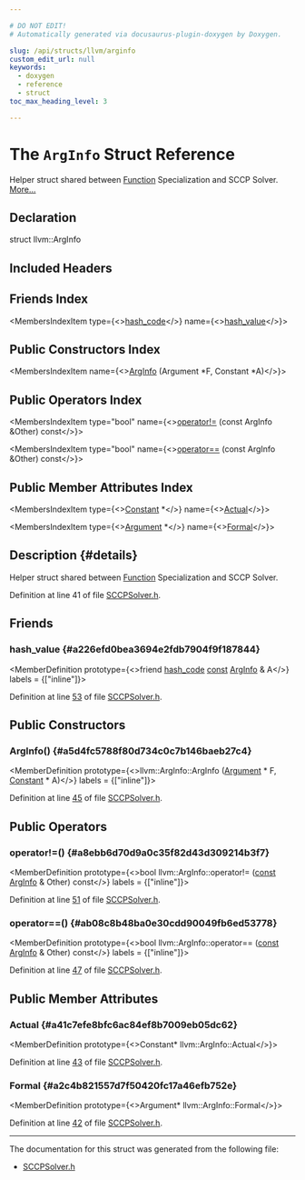 ```yaml
---

# DO NOT EDIT!
# Automatically generated via docusaurus-plugin-doxygen by Doxygen.

slug: /api/structs/llvm/arginfo
custom_edit_url: null
keywords:
  - doxygen
  - reference
  - struct
toc_max_heading_level: 3

---
```





# The `ArgInfo` Struct Reference

<DoxygenPage pluginConfig={pluginConfig}>

Helper struct shared between <a href="/docs/api/classes/llvm/function">Function</a> Specialization and SCCP Solver. <a href="#details">More...</a>

## Declaration

<CodeBlock>struct llvm::ArgInfo</CodeBlock>

## Included Headers

<IncludesList>
<IncludesListItem
  filePath="llvm/Transforms/Utils/SCCPSolver.h"
  permalink="/docs/api/files/include/include/llvm/include/llvm/transforms/include/llvm/transforms/utils/sccpsolver-h"
  isLocal="true" />
</IncludesList>

## Friends Index

<MembersIndex>

<MembersIndexItem
  type={<><a href="/docs/api/classes/llvm/hash-code">hash&#95;code</a></>}
  name={<><a href="#a226efd0bea3694e2fdb7904f9f187844">hash&#95;value</a></>}>
</MembersIndexItem>

</MembersIndex>

## Public Constructors Index

<MembersIndex>

<MembersIndexItem
  name={<><a href="#a5d4fc5788f80d734c0c7b146baeb27c4">ArgInfo</a> (Argument &#42;F, Constant &#42;A)</>}>
</MembersIndexItem>

</MembersIndex>

## Public Operators Index

<MembersIndex>

<MembersIndexItem
  type="bool"
  name={<><a href="#a8ebb6d70d9a0c35f82d43d309214b3f7">operator!=</a> (const ArgInfo &amp;Other) const</>}>
</MembersIndexItem>

<MembersIndexItem
  type="bool"
  name={<><a href="#ab08c8b48ba0e30cdd90049fb6ed53778">operator==</a> (const ArgInfo &amp;Other) const</>}>
</MembersIndexItem>

</MembersIndex>

## Public Member Attributes Index

<MembersIndex>

<MembersIndexItem
  type={<><a href="/docs/api/classes/llvm/constant">Constant</a> &#42;</>}
  name={<><a href="#a41c7efe8bfc6ac84ef8b7009eb05dc62">Actual</a></>}>
</MembersIndexItem>

<MembersIndexItem
  type={<><a href="/docs/api/classes/llvm/argument">Argument</a> &#42;</>}
  name={<><a href="#a2c4b821557d7f50420fc17a46efb752e">Formal</a></>}>
</MembersIndexItem>

</MembersIndex>

## Description {#details}

Helper struct shared between <a href="/docs/api/classes/llvm/function">Function</a> Specialization and SCCP Solver.

Definition at line 41 of file <a href="/docs/api/files/include/include/llvm/include/llvm/transforms/include/llvm/transforms/utils/sccpsolver-h">SCCPSolver.h</a>.

<SectionDefinition>

## Friends

### hash&#95;value {#a226efd0bea3694e2fdb7904f9f187844}

<MemberDefinition
  prototype={<>friend <a href="/docs/api/classes/llvm/hash-code">hash&#95;code</a> <a href="/docs/api/files/lib/lib/target/lib/target/aarch64/aarch64promoteconstant-cpp/#a90f8350fecae261c25be85d38b451bff">const</a> <a href="/docs/api/structs/llvm/arginfo">ArgInfo</a> &amp; A</>}
  labels = {["inline"]}>

Definition at line <a href="/docs/api/files/include/include/llvm/include/llvm/transforms/include/llvm/transforms/utils/sccpsolver-h/#l00053">53</a> of file <a href="/docs/api/files/include/include/llvm/include/llvm/transforms/include/llvm/transforms/utils/sccpsolver-h">SCCPSolver.h</a>.
</MemberDefinition>

</SectionDefinition>

<SectionDefinition>

## Public Constructors

### ArgInfo() {#a5d4fc5788f80d734c0c7b146baeb27c4}

<MemberDefinition
  prototype={<>llvm::ArgInfo::ArgInfo (<a href="/docs/api/classes/llvm/argument">Argument</a> &#42; F, <a href="/docs/api/classes/llvm/constant">Constant</a> &#42; A)</>}
  labels = {["inline"]}>

Definition at line <a href="/docs/api/files/include/include/llvm/include/llvm/transforms/include/llvm/transforms/utils/sccpsolver-h/#l00045">45</a> of file <a href="/docs/api/files/include/include/llvm/include/llvm/transforms/include/llvm/transforms/utils/sccpsolver-h">SCCPSolver.h</a>.
</MemberDefinition>

</SectionDefinition>

<SectionDefinition>

## Public Operators

### operator!=() {#a8ebb6d70d9a0c35f82d43d309214b3f7}

<MemberDefinition
  prototype={<>bool llvm::ArgInfo::operator!= (<a href="/docs/api/files/lib/lib/target/lib/target/aarch64/aarch64promoteconstant-cpp/#a90f8350fecae261c25be85d38b451bff">const</a> <a href="/docs/api/structs/llvm/arginfo">ArgInfo</a> &amp; Other) const</>}
  labels = {["inline"]}>

Definition at line <a href="/docs/api/files/include/include/llvm/include/llvm/transforms/include/llvm/transforms/utils/sccpsolver-h/#l00051">51</a> of file <a href="/docs/api/files/include/include/llvm/include/llvm/transforms/include/llvm/transforms/utils/sccpsolver-h">SCCPSolver.h</a>.
</MemberDefinition>

### operator==() {#ab08c8b48ba0e30cdd90049fb6ed53778}

<MemberDefinition
  prototype={<>bool llvm::ArgInfo::operator== (<a href="/docs/api/files/lib/lib/target/lib/target/aarch64/aarch64promoteconstant-cpp/#a90f8350fecae261c25be85d38b451bff">const</a> <a href="/docs/api/structs/llvm/arginfo">ArgInfo</a> &amp; Other) const</>}
  labels = {["inline"]}>

Definition at line <a href="/docs/api/files/include/include/llvm/include/llvm/transforms/include/llvm/transforms/utils/sccpsolver-h/#l00047">47</a> of file <a href="/docs/api/files/include/include/llvm/include/llvm/transforms/include/llvm/transforms/utils/sccpsolver-h">SCCPSolver.h</a>.
</MemberDefinition>

</SectionDefinition>

<SectionDefinition>

## Public Member Attributes

### Actual {#a41c7efe8bfc6ac84ef8b7009eb05dc62}

<MemberDefinition
  prototype={<>Constant&#42; llvm::ArgInfo::Actual</>}>

Definition at line <a href="/docs/api/files/include/include/llvm/include/llvm/transforms/include/llvm/transforms/utils/sccpsolver-h/#l00043">43</a> of file <a href="/docs/api/files/include/include/llvm/include/llvm/transforms/include/llvm/transforms/utils/sccpsolver-h">SCCPSolver.h</a>.
</MemberDefinition>

### Formal {#a2c4b821557d7f50420fc17a46efb752e}

<MemberDefinition
  prototype={<>Argument&#42; llvm::ArgInfo::Formal</>}>

Definition at line <a href="/docs/api/files/include/include/llvm/include/llvm/transforms/include/llvm/transforms/utils/sccpsolver-h/#l00042">42</a> of file <a href="/docs/api/files/include/include/llvm/include/llvm/transforms/include/llvm/transforms/utils/sccpsolver-h">SCCPSolver.h</a>.
</MemberDefinition>

</SectionDefinition>

<hr/>

The documentation for this struct was generated from the following file:

<ul>
<li><a href="/docs/api/files/include/include/llvm/include/llvm/transforms/include/llvm/transforms/utils/sccpsolver-h">SCCPSolver.h</a></li>
</ul>

</DoxygenPage>
